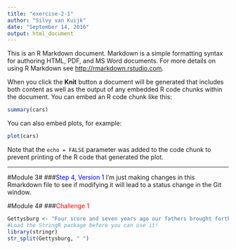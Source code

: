 ```yaml
---
title: "exercise-2-1"
author: "Silvy van Kuijk"
date: "September 14, 2016"
output: html_document
---
```


This is an R Markdown document. Markdown is a simple formatting syntax for authoring HTML, PDF, and MS Word documents. For more details on using R Markdown see <http://rmarkdown.rstudio.com>.

When you click the **Knit** button a document will be generated that includes both content as well as the output of any embedded R code chunks within the document. You can embed an R code chunk like this:

```r
summary(cars)
```

You can also embed plots, for example:

```r
plot(cars)
```

Note that the `echo = FALSE` parameter was added to the code chunk to prevent printing of the R code that generated the plot.

----
#Module 3# 
###<span style="color:blue">Step 4, Version 1</span>
I'm just making changes in this Rmarkdown file to see if modifying it will lead to a status change in the Git window.

#Module 4#
###<span style="color:red">Challenge 1</span>
```r
Gettysburg <- "Four score and seven years ago our fathers brought forth on this continent, a new nation, conceived in Liberty, and dedicated to the proposition that all men are created equal."
#Load the StringR package before you can use it!
library(stringr)
str_split(Gettysburg, " ")
```
